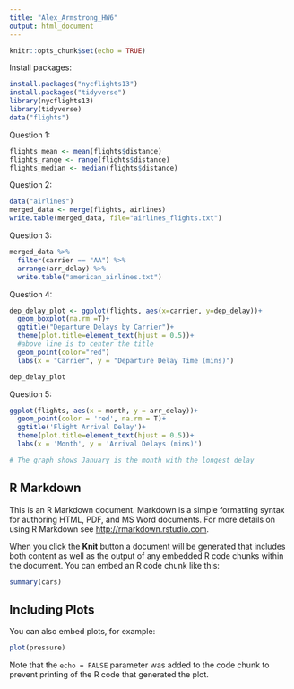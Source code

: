 ```yaml
---
title: "Alex_Armstrong_HW6"
output: html_document
---
```


```r
knitr::opts_chunk$set(echo = TRUE)
```

Install packages:
```r
install.packages("nycflights13")
install.packages("tidyverse")
library(nycflights13)
library(tidyverse)
data("flights")

```


Question 1:
```r
flights_mean <- mean(flights$distance)
flights_range <- range(flights$distance)
flights_median <- median(flights$distance)

```


Question 2:
```r
data("airlines")
merged_data <- merge(flights, airlines)
write.table(merged_data, file="airlines_flights.txt")

```


Question 3:
```r
merged_data %>% 
  filter(carrier == "AA") %>% 
  arrange(arr_delay) %>% 
  write.table("american_airlines.txt")
```


Question 4:
```r
dep_delay_plot <- ggplot(flights, aes(x=carrier, y=dep_delay))+
  geom_boxplot(na.rm =T)+
  ggtitle("Departure Delays by Carrier")+
  theme(plot.title=element_text(hjust = 0.5))+
  #above line is to center the title
  geom_point(color="red")
  labs(x = "Carrier", y = "Departure Delay Time (mins)")

dep_delay_plot
```


Question 5:
```r
ggplot(flights, aes(x = month, y = arr_delay))+ 
  geom_point(color = 'red', na.rm = T)+ 
  ggtitle('Flight Arrival Delay')+ 
  theme(plot.title=element_text(hjust = 0.5))+
  labs(x = 'Month', y = 'Arrival Delays (mins)')

# The graph shows January is the month with the longest delay
```


## R Markdown

This is an R Markdown document. Markdown is a simple formatting syntax for authoring HTML, PDF, and MS Word documents. For more details on using R Markdown see <http://rmarkdown.rstudio.com>.

When you click the **Knit** button a document will be generated that includes both content as well as the output of any embedded R code chunks within the document. You can embed an R code chunk like this:

```r
summary(cars)
```

## Including Plots

You can also embed plots, for example:

```r
plot(pressure)
```

Note that the `echo = FALSE` parameter was added to the code chunk to prevent printing of the R code that generated the plot.
